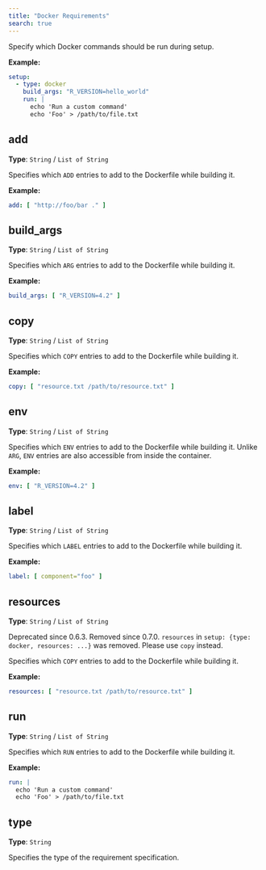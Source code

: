 ```yaml
---
title: "Docker Requirements"
search: true
---
```


Specify which Docker commands should be run during setup.

**Example:**

```yaml
setup:
  - type: docker
    build_args: "R_VERSION=hello_world"
    run: |
      echo 'Run a custom command'
      echo 'Foo' > /path/to/file.txt
```

## add

**Type**: `String` / `List of String`

Specifies which `ADD` entries to add to the Dockerfile while building it.

**Example:**

```yaml
add: [ "http://foo/bar ." ]
```

## build_args

**Type**: `String` / `List of String`

Specifies which `ARG` entries to add to the Dockerfile while building it.

**Example:**

```yaml
build_args: [ "R_VERSION=4.2" ]
```

## copy

**Type**: `String` / `List of String`

Specifies which `COPY` entries to add to the Dockerfile while building it.

**Example:**

```yaml
copy: [ "resource.txt /path/to/resource.txt" ]
```

## env

**Type**: `String` / `List of String`

Specifies which `ENV` entries to add to the Dockerfile while building it. Unlike `ARG`, `ENV` entries are also accessible from inside the container.

**Example:**

```yaml
env: [ "R_VERSION=4.2" ]
```

## label

**Type**: `String` / `List of String`

Specifies which `LABEL` entries to add to the Dockerfile while building it.

**Example:**

```yaml
label: [ component="foo" ]
```

## resources

**Type**: `String` / `List of String`

::: {.callout-warning}
Deprecated since 0.6.3. 
Removed since 0.7.0. `resources` in `setup: {type: docker, resources: ...}` was removed. Please use `copy` instead.
:::
Specifies which `COPY` entries to add to the Dockerfile while building it.

**Example:**

```yaml
resources: [ "resource.txt /path/to/resource.txt" ]
```

## run

**Type**: `String` / `List of String`

Specifies which `RUN` entries to add to the Dockerfile while building it.

**Example:**

```yaml
run: |
  echo 'Run a custom command'
  echo 'Foo' > /path/to/file.txt
```

## type

**Type**: `String`

Specifies the type of the requirement specification.


